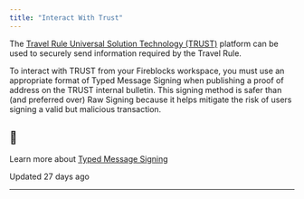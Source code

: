 ```yaml
---
title: "Interact With Trust"
---
```


The [Travel Rule Universal Solution Technology (TRUST)](https://www.coinbase.com/blog/introducing-the-travel-rule-universal-solution-technology-trust) platform can be used to securely send information required by the Travel Rule.

To interact with TRUST from your Fireblocks workspace, you must use an appropriate format of Typed Message Signing when publishing a proof of address on the TRUST internal bulletin. This signing method is safer than (and preferred over) Raw Signing because it helps mitigate the risk of users signing a valid but malicious transaction.

<Info>

## 📘

Learn more about [Typed Message Signing](/docs/typed-message-signing-1#what-are-the-use-cases-for-typed-message-signing)



</Info>

Updated 27 days ago

* * *